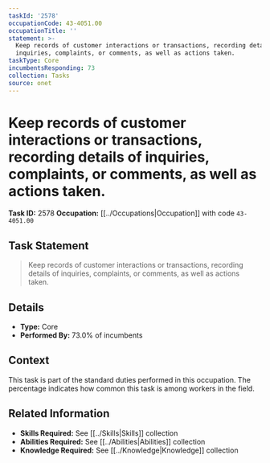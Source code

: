 ```yaml
---
taskId: '2578'
occupationCode: 43-4051.00
occupationTitle: ''
statement: >-
  Keep records of customer interactions or transactions, recording details of
  inquiries, complaints, or comments, as well as actions taken.
taskType: Core
incumbentsResponding: 73
collection: Tasks
source: onet
---
```

# Keep records of customer interactions or transactions, recording details of inquiries, complaints, or comments, as well as actions taken.

**Task ID:** 2578
**Occupation:** [[../Occupations|Occupation]] with code `43-4051.00`

## Task Statement

> Keep records of customer interactions or transactions, recording details of inquiries, complaints, or comments, as well as actions taken.

## Details

- **Type:** Core
- **Performed By:** 73.0% of incumbents

## Context

This task is part of the standard duties performed in this occupation. The percentage indicates how common this task is among workers in the field.

## Related Information

- **Skills Required:** See [[../Skills|Skills]] collection
- **Abilities Required:** See [[../Abilities|Abilities]] collection
- **Knowledge Required:** See [[../Knowledge|Knowledge]] collection
